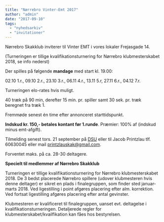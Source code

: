 ```yaml
---
title: "Nørrebro Vinter-Emt 2017"
author: "admin"
date: "2017-09-10"
tags: 
  - "nyhedsarkiv"
  - "invitationer"
---
```


Nørrebro Skakklub inviterer til Vinter EMT i vores lokaler Frejasgade 14.

(Turneringen er tillige kvalifikationsturnering for Nørrebro klubmesterskabet 2018, se info nederst)

Der spilles på følgende **mandage** med start kl. 19.00:

02.10 1.r., 09.10 2.r., 23.10 3.r., 06.11 4.r., 13.11 5.r, 27.11 6.r., 04.12 7.r.

Turneringen elo-rates hvis muligt.

40 træk på 90 min, derefter 15 min. pr. spiller samt 30 sek. pr. træk beregnet fra træk 1.

Fremmøde senest én time efter annonceret starttidspunkt.

**Indskud kr. 150,- betales kontant før 1.runde**. Præmier: 100% af (indskud minus emt-afgift).

Tilmelding senest tors. 21 september på [DSU](https://turnering.skak.dk/TournamentActive/Details?tourId=24585) eller til Jacob Printzlau tlf. 60630045 eller mail printzlauskak@gmail.com.

Forventet maks. på ca. 28-30 deltagere.

**Specielt til medlemmer af Nørrebro Skakklub**

Turneringen er tillige kvalifikationsturnering for Nørrebro klubmesterskabet 2018. De 3 bedst placerede Nørrebro spillere (udover klubmesteren hvis denne deltager) er sikret en plads i finalegruppen, som finder sted januar-marts 2018. Ved ligestilling i point afgøres placering efter alm. korrektion. Ved fortsat ligestilling afgøres placering efter antal gevinster.

Klubmesteren er kvalificeret til finalegruppen, uanset evt. deltagelse i kvalifikationsturneringen. Detaljerede regler for klubmesterskabet/kvailfikation kan fåes hos bestyrelsen.
